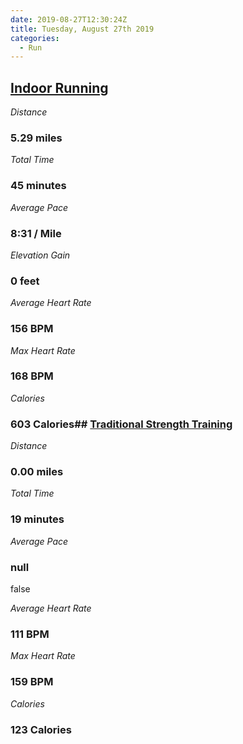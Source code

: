```yaml
---
date: 2019-08-27T12:30:24Z
title: Tuesday, August 27th 2019
categories:
  - Run
---
```

## [Indoor Running](https://www.strava.com/activities/2656959839)

_Distance_

### 5.29 miles

_Total Time_

### 45 minutes

_Average Pace_

### 8:31 / Mile

_Elevation Gain_

### 0 feet

_Average Heart Rate_

### 156 BPM

_Max Heart Rate_

### 168 BPM

_Calories_

### 603 Calories## [Traditional Strength Training](https://www.strava.com/activities/2656960739)

_Distance_

### 0.00 miles

_Total Time_

### 19 minutes

_Average Pace_

### null

false

_Average Heart Rate_

### 111 BPM

_Max Heart Rate_

### 159 BPM

_Calories_

### 123 Calories